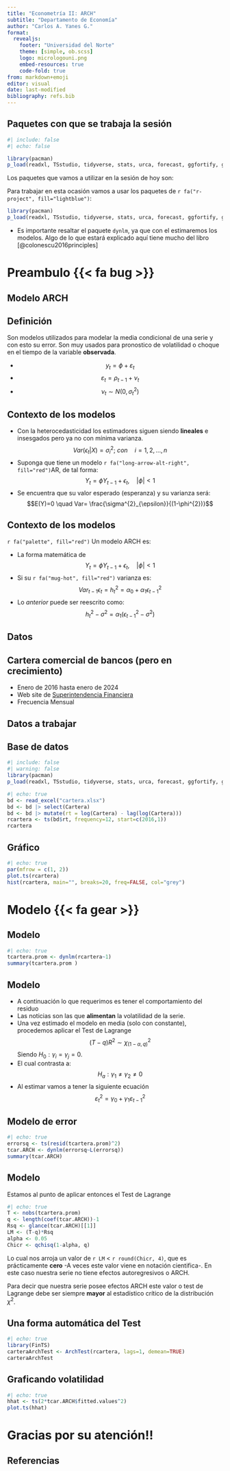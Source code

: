 ```yaml
---
title: "Econometría II: ARCH"
subtitle: "Departamento de Economía"
author: "Carlos A. Yanes G."
format: 
  revealjs:
    footer: "Universidad del Norte"
    theme: [simple, ob.scss]
    logo: micrologouni.png
    embed-resources: true
    code-fold: true
from: markdown+emoji
editor: visual
date: last-modified
bibliography: refs.bib
---
```


## Paquetes con que se trabaja la sesión

```r
#| include: false
#| echo: false

library(pacman)
p_load(readxl, TSstudio, tidyverse, stats, urca, forecast, ggfortify, ggplot2, tseries, fpp2, fontawesome, broom, dynlm)
```

Los paquetes que vamos a utilizar en la sesión de hoy son:

::: callout-note
Para trabajar en esta ocasión vamos a usar los paquetes de `r fa("r-project", fill="lightblue")`:

``` r
library(pacman)
p_load(readxl, TSstudio, tidyverse, stats, urca, forecast, ggfortify, ggplot2, tseries, fpp2, dynlm, broom))
```
:::

-   Es importante resaltar el paquete `dynlm`, ya que con el estimaremos los modelos. Algo de lo que estará explicado aquí tiene mucho del libro [@colonescu2016principles]

# Preambulo {{< fa bug >}}

## Modelo ARCH

::: fragment
::: callout-note
## Definición

Son modelos utilizados para modelar la media condicional de una serie y con esto su error. Son muy usados para pronostico de volatilidad o choque en el tiempo de la variable **observada**.
:::
:::

::: fragment
::: incremental
-   $$y_t=\phi+\varepsilon_{t}$$
-   $$\varepsilon_t=\rho_{t-1}+\nu_t$$
-   $$\nu_t \sim N(0, \sigma_t^2)$$
:::
:::

## Contexto de los modelos {.smaller}

::: incremental
-   Con la [heterocedasticidad]{.bg style="--col: #00FFFF"} los estimadores siguen siendo **lineales** e insesgados pero ya no con mínima varianza. $$Var(\epsilon_{t}|X)=\sigma^{2}_{i}; \ con \quad i=1,2,...,n$$
-   Suponga que tiene un modelo `r fa("long-arrow-alt-right", fill="red")`AR, de tal forma: $$Y_{t}= \phi Y_{t-1}+\epsilon_{t}, \quad |\phi| < 1$$
-   Se encuentra que su valor esperado (esperanza) y su varianza será: $$E(Y)=0 \quad Var= \frac{\sigma^{2}_{\epsilon}}{(1-\phi^{2})}$$
:::

## Contexto de los modelos {.smaller}

::: fragment
`r fa("palette", fill="red")` Un modelo ARCH es:
:::

::: fragment
::: incremental
-   La forma matemática de $$Y_{t}= \phi Y_{t-1}+\epsilon_{t}, \quad |\phi| < 1$$
-   Si su `r fa("mug-hot", fill="red")` varianza es: $$Var_{t-1}\epsilon_{t}=h^{2}_{t}= \alpha_{0}+\alpha_{1}\epsilon^{2}_{t-1}$$
-   Lo *anterior* puede ser reescrito como: $$h^{2}_{t}-\sigma^{2}= \alpha_{1}(\epsilon^{2}_{t-1}-\sigma^{2})$$
:::
:::

## Datos

::: callout-tip
## Cartera comercial de bancos (pero en crecimiento)

-   Enero de 2016 hasta enero de 2024
-   Web site de [Superintendencia Financiera](https://www.superfinanciera.gov.co/inicio/informes-y-cifras/cifras/establecimientos-de-credito/informacion-periodica/mensual/evolucion-cartera-de-creditos-60950)
-   Frecuencia Mensual
:::

## Datos a trabajar

::: panel-tabset
## Base de datos

```r
#| include: false
#| warning: false
library(pacman)
p_load(readxl, TSstudio, tidyverse, stats, urca, forecast, ggfortify, ggplot2, tseries, fpp2, dynlm, broom)
```

```r
#| echo: true
bd <- read_excel("cartera.xlsx")
bd <- bd |> select(Cartera)
bd <- bd |> mutate(rt = log(Cartera) - lag(log(Cartera)))
rcartera <- ts(bd$rt, frequency=12, start=c(2016,1))
rcartera
```

## Gráfico

```r
#| echo: true
par(mfrow = c(1, 2))
plot.ts(rcartera)
hist(rcartera, main="", breaks=20, freq=FALSE, col="grey")
```
:::

# Modelo {{< fa gear >}}

## Modelo

```r
#| echo: true
tcartera.prom <- dynlm(rcartera~1)
summary(tcartera.prom )
```

## Modelo {.smaller}

::: incremental
-   A continuación lo que requerimos es tener el comportamiento del [residuo]{.bg style="--col: #FFFF00"}
-   Las noticias son las que **alimentan** la volatilidad de la serie.
-   Una vez estimado el modelo en media (solo con constante), procedemos aplicar el [Test de Lagrange]{.fg style="--col: #FF0000"} $$(T-q)R^2 \sim \chi^2_{(1-\alpha, q)}$$ Siendo $H_0:\gamma_i=\gamma_j=0$.
-   El cual contrasta a: $$H_a: \gamma_1\neq\gamma_2\neq0$$
-   Al estimar vamos a tener la siguiente [ecuación]{.bg style="--col: #FFFF00"} $$\varepsilon_t^2=\gamma_0+\gamma_1\varepsilon_{t-1}^2$$
:::

## Modelo de error

```r
#| echo: true
errorsq <- ts(resid(tcartera.prom)^2)
tcar.ARCH <- dynlm(errorsq~L(errorsq))
summary(tcar.ARCH)
```

## Modelo

Estamos al punto de aplicar entonces el [Test de Lagrange]{.fg style="--col: #FF0000"}

```r
#| echo: true
T <- nobs(tcartera.prom)
q <- length(coef(tcar.ARCH))-1
Rsq <- glance(tcar.ARCH)[[1]]
LM <- (T-q)*Rsq
alpha <- 0.05
Chicr <- qchisq(1-alpha, q)
```

Lo cual nos arroja un valor de `r LM` \< `r round(Chicr, 4)`, que es prácticamente **cero** -A veces este valor viene en notación cientifica-. En este caso nuestra serie no tiene efectos [autoregresivos]{.bg style="--col: #FFFF00"} o ARCH.

Para decir que nuestra serie posee efectos [ARCH]{.fg style="--col: #FF0000"} este valor o test de Lagrange debe ser siempre **mayor** al estadístico crítico de la distribución $\chi^2$.

## Una forma automática del Test

```r
#| echo: true
library(FinTS)
carteraArchTest <- ArchTest(rcartera, lags=1, demean=TRUE)
carteraArchTest
```

## Graficando volatilidad

```r
#| echo: true
hhat <- ts(2*tcar.ARCH$fitted.values^2)
plot.ts(hhat)
```

# Gracias por su atención!! {background-color="#cc0000"}

## Referencias

::: {#refs}
:::
